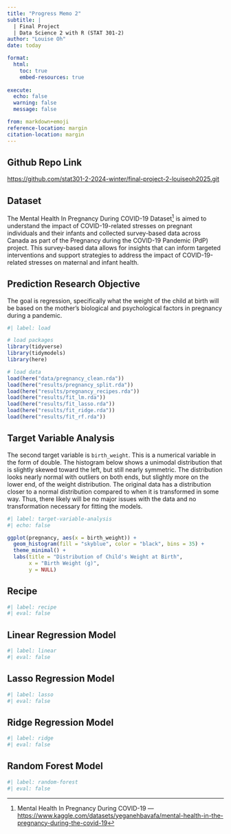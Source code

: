 ```yaml
---
title: "Progress Memo 2"
subtitle: |
  | Final Project 
  | Data Science 2 with R (STAT 301-2)
author: "Louise Oh"
date: today

format:
  html:
    toc: true
    embed-resources: true
    
execute:
  echo: false
  warning: false
  message: false

from: markdown+emoji 
reference-location: margin
citation-location: margin
---
```


::: {.callout-tip icon=false}
## Github Repo Link

[https://github.com/stat301-2-2024-winter/final-project-2-louiseoh2025.git](https://github.com/stat301-2-2024-winter/final-project-2-louiseoh2025.git)

:::

## Dataset

The Mental Health In Pregnancy During COVID-19 Dataset^[Mental Health In Pregnancy During COVID-19 --- [https://www.kaggle.com/datasets/yeganehbavafa/mental-health-in-the-pregnancy-during-the-covid-19](https://www.kaggle.com/datasets/yeganehbavafa/mental-health-in-the-pregnancy-during-the-covid-19)] is aimed to understand the impact of COVID-19-related stresses on pregnant individuals and their infants and collected survey-based data across Canada as part of the Pregnancy during the COVID-19 Pandemic (PdP) project. This survey-based data allows for insights that can inform targeted interventions and support strategies to address the impact of COVID-19-related stresses on maternal and infant health.

::: {.callout-note icon="false"}
## Prediction Research Objective 

The goal is regression, specifically what the weight of the child at birth will be based on the mother's biological and psychological factors in pregnancy during a pandemic.

:::

```r
#| label: load

# load packages
library(tidyverse)
library(tidymodels)
library(here)

# load data
load(here("data/pregnancy_clean.rda"))
load(here("results/pregnancy_split.rda"))
load(here("results/pregnancy_recipes.rda"))
load(here("results/fit_lm.rda"))
load(here("results/fit_lasso.rda"))
load(here("results/fit_ridge.rda"))
load(here("results/fit_rf.rda"))

```


## Target Variable Analysis

The second target variable is `birth_weight`. This is a numerical variable in the form of double. The histogram below shows a unimodal distribution that is slightly skewed toward the left, but still nearly symmetric. The distribution looks nearly normal with outliers on both ends, but slightly more on the lower end, of the weight distribution. The original data has a distribution closer to a normal distribution compared to when it is transformed in some way. Thus, there likely will be no major issues with the data and no transformation necessary for fitting the models.

```r
#| label: target-variable-analysis
#| echo: false

ggplot(pregnancy, aes(x = birth_weight)) +
  geom_histogram(fill = "skyblue", color = "black", bins = 35) +
  theme_minimal() +
  labs(title = "Distribution of Child's Weight at Birth",
       x = "Birth Weight (g)",
       y = NULL)
```

## Recipe

```r
#| label: recipe
#| eval: false


```

## Linear Regression Model

```r
#| label: linear
#| eval: false


```

## Lasso Regression Model

```r
#| label: lasso
#| eval: false


```

## Ridge Regression Model

```r
#| label: ridge
#| eval: false


```

## Random Forest Model

```r
#| label: random-forest
#| eval: false


```

